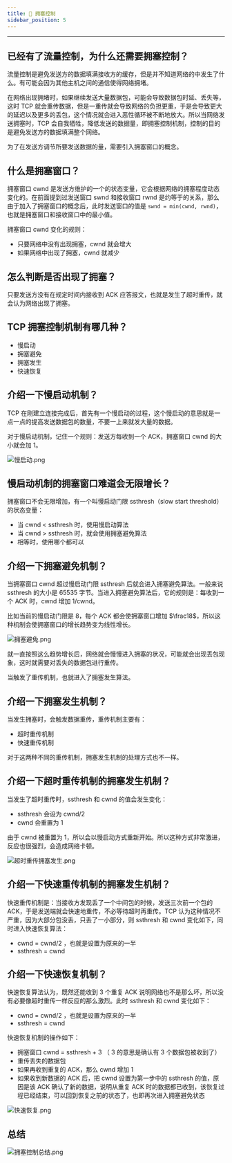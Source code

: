 ```yaml
---
title: 🧤 拥塞控制
sidebar_position: 5
---
```


----

## 已经有了流量控制，为什么还需要拥塞控制？

流量控制是避免发送方的数据填满接收方的缓存，但是并不知道网络的中发生了什么。有可能会因为其他主机之间的通信使得网络拥堵。

在网络出现拥堵时，如果继续发送大量数据包，可能会导致数据包时延、丢失等，这时 TCP 就会重传数据，但是一重传就会导致网络的负担更重，于是会导致更大的延迟以及更多的丢包，这个情况就会进入恶性循环被不断地放大。所以当网络发送拥塞时，TCP 会自我牺牲，降低发送的数据量，即拥塞控制机制，控制的目的是避免发送方的数据填满整个网络。

为了在发送方调节所要发送数据的量，需要引入拥塞窗口的概念。

## 什么是拥塞窗口？

拥塞窗口 cwnd 是发送方维护的一个的状态变量，它会根据网络的拥塞程度动态变化的。在前面提到过发送窗口 swnd 和接收窗口 rwnd 是约等于的关系，那么由于加入了拥塞窗口的概念后，此时发送窗口的值是 `swnd = min(cwnd, rwnd)`，也就是拥塞窗口和接收窗口中的最小值。

拥塞窗口 cwnd 变化的规则：

- 只要网络中没有出现拥塞，cwnd 就会增大
- 如果网络中出现了拥塞，cwnd 就减少

## 怎么判断是否出现了拥塞？

只要发送方没有在规定时间内接收到 ACK 应答报文，也就是发生了超时重传，就会认为网络出现了拥塞。

## TCP 拥塞控制机制有哪几种？

- 慢启动
- 拥塞避免
- 拥塞发生
- 快速恢复

## 介绍一下慢启动机制？

TCP 在刚建立连接完成后，首先有一个慢启动的过程，这个慢启动的意思就是一点一点的提高发送数据包的数量，不要一上来就发大量的数据。

对于慢启动机制，记住一个规则：发送方每收到一个 ACK，拥塞窗口 cwnd 的大小就会加 1。

![慢启动.png](https://i.loli.net/2021/08/01/RmCbFT1xfqMiAU8.png)

## 慢启动机制的拥塞窗口难道会无限增长？

拥塞窗口不会无限增加，有一个叫慢启动门限 ssthresh（slow start threshold）的状态变量：

- 当 cwnd < ssthresh 时，使用慢启动算法
- 当 cwnd > ssthresh 时，就会使用拥塞避免算法
- 相等时，使用哪个都可以

## 介绍一下拥塞避免机制？

当拥塞窗口 cwnd 超过慢启动门限 ssthresh 后就会进入拥塞避免算法。一般来说 ssthresh 的大小是 65535 字节。当进入拥塞避免算法后，它的规则是：每收到一个 ACK 时，cwnd 增加 1/cwnd。

比如当前的慢启动门限是 8，每个 ACK 都会使拥塞窗口增加 $\frac18$，所以这种机制会使拥塞窗口的增长趋势变为线性增长。

![拥塞避免.png](https://i.loli.net/2021/08/01/A82vHapIMZ9gTtd.png)

就一直按照这么趋势增长后，网络就会慢慢进入拥塞的状况，可能就会出现丢包现象，这时就需要对丢失的数据包进行重传。

当触发了重传机制，也就进入了拥塞发生算法。

## 介绍一下拥塞发生机制？

当发生拥塞时，会触发数据重传，重传机制主要有：

- 超时重传机制
- 快速重传机制

对于这两种不同的重传机制，拥塞发生机制的处理方式也不一样。

## 介绍一下超时重传机制的拥塞发生机制？

当发生了超时重传时，ssthresh 和 cwnd 的值会发生变化：

- ssthresh 会设为 cwnd/2
- cwnd 会重置为 1

由于 cwnd 被重置为 1，所以会以慢启动方式重新开始。所以这种方式非常激进，反应也很强烈，会造成网络卡顿。

![超时重传拥塞发生.png](https://i.loli.net/2021/08/01/PsFLbC17al34Nd5.png)

## 介绍一下快速重传机制的拥塞发生机制？

快速重传机制是：当接收方发现丢了一个中间包的时候，发送三次前一个包的 ACK，于是发送端就会快速地重传，不必等待超时再重传。TCP 认为这种情况不严重，因为大部分包没丢，只丢了一小部分，则 ssthresh 和 cwnd 变化如下，同时进入快速恢复算法：

- cwnd = cwnd/2 ，也就是设置为原来的一半
- ssthresh = cwnd

## 介绍一下快速恢复机制？

快速恢复算法认为，既然还能收到 3 个重复 ACK 说明网络也不是那么坏，所以没有必要像超时重传一样反应的那么激烈。此时 ssthresh 和 cwnd 变化如下：

- cwnd = cwnd/2 ，也就是设置为原来的一半
- ssthresh = cwnd

快速恢复机制的操作如下：

- 拥塞窗口 cwnd = ssthresh + 3 （ 3 的意思是确认有 3 个数据包被收到了）
- 重传丢失的数据包
- 如果再收到重复的 ACK，那么 cwnd 增加 1
- 如果收到新数据的 ACK 后，把 cwnd 设置为第一步中的 ssthresh 的值，原因是该 ACK 确认了新的数据，说明从重复 ACK 时的数据都已收到，该恢复过程已经结束，可以回到恢复之前的状态了，也即再次进入拥塞避免状态

![快速恢复.png](https://i.loli.net/2021/08/01/u7NqgSlxc91Pbyn.png)

## 总结

![拥塞控制总结.png](https://i.loli.net/2021/08/01/zQwsiRLWn9r7ZgH.png)
